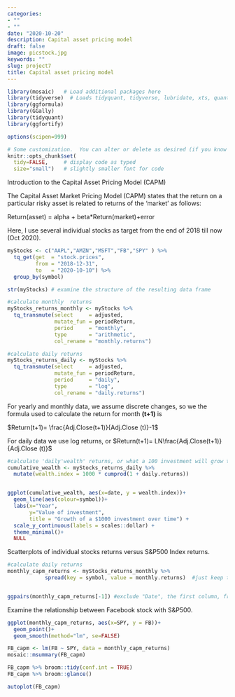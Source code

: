 ```yaml
---
categories:
- ""
- ""
date: "2020-10-20"
description: Capital asset pricing model
draft: false
image: picstock.jpg
keywords: ""
slug: project7
title: Capital asset pricing model
---
```


```r
library(mosaic)   # Load additional packages here 
library(tidyverse)  # Loads tidyquant, tidyverse, lubridate, xts, quantmod, TTR 
library(ggformula)
library(GGally)
library(tidyquant)
library(ggfortify)

options(scipen=999)

# Some customization.  You can alter or delete as desired (if you know what you are doing).
knitr::opts_chunk$set(
  tidy=FALSE,     # display code as typed
  size="small")   # slightly smaller font for code
```


Introduction to the Capital Asset Pricing Model (CAPM)

The Capital Asset Market Pricing Model (CAPM) states that the return on a particular risky asset is related to returns of the 'market' as follows: 

   Return(asset) = alpha + beta*Return(market)+error
   
Here, I use several individual stocks as target from the end of 2018 till now (Oct 2020).

```r
myStocks <- c("AAPL","AMZN","MSFT","FB","SPY" ) %>%
  tq_get(get  = "stock.prices",
         from = "2018-12-31",
         to   = "2020-10-10") %>%
  group_by(symbol) 

str(myStocks) # examine the structure of the resulting data frame
```


```r

#calculate monthly  returns
myStocks_returns_monthly <- myStocks %>%
  tq_transmute(select     = adjusted, 
               mutate_fun = periodReturn, 
               period     = "monthly", 
               type       = "arithmetic",
               col_rename = "monthly.returns") 

#calculate daily returns
myStocks_returns_daily <- myStocks %>%
  tq_transmute(select     = adjusted, 
               mutate_fun = periodReturn, 
               period     = "daily", 
               type       = "log",
               col_rename = "daily.returns")  
```


For yearly and monthly data, we assume discrete changes, so we the formula used to calculate the return for month __(t+1)__ is 

$Return(t+1)= \frac{Adj.Close(t+1)}{Adj.Close (t)}-1$

For daily data we use log returns,  or $Return(t+1)= LN\frac{Adj.Close(t+1)}{Adj.Close (t)}$


```r
#calculate 'daily'wealth' returns, or what a 100 investment will grow to 
cumulative_wealth <- myStocks_returns_daily %>%
  mutate(wealth.index = 1000 * cumprod(1 + daily.returns))


ggplot(cumulative_wealth, aes(x=date, y = wealth.index))+
  geom_line(aes(colour=symbol))+
  labs(x="Year", 
       y="Value of investment", 
       title = "Growth of a $1000 investment over time") +
  scale_y_continuous(labels = scales::dollar) +
  theme_minimal()+
  NULL
```

Scatterplots of individual stocks returns versus S&P500 Index returns.

```r
#calculate daily returns
monthly_capm_returns <- myStocks_returns_monthly %>%
            spread(key = symbol, value = monthly.returns)  #just keep the period returns grouped by symbol


ggpairs(monthly_capm_returns[-1]) #exclude "Date", the first column, from the correlation matrix

```

Examine the relationship between Facebook stock with S&P500.

```r

ggplot(monthly_capm_returns, aes(x=SPY, y = FB))+
  geom_point()+
  geom_smooth(method="lm", se=FALSE)

FB_capm <- lm(FB ~ SPY, data = monthly_capm_returns)
mosaic::msummary(FB_capm)

FB_capm %>% broom::tidy(conf.int = TRUE)
FB_capm %>% broom::glance()

autoplot(FB_capm)
```

